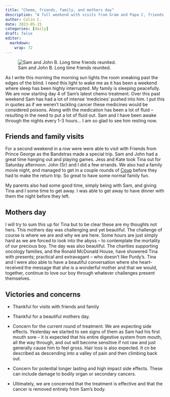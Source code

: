 ```yaml
---
title: "Chemo, friends, family, and mothers day"
description: "A full weekend with visits from Gram and Papa C, friends, mothers day, and chemotherapy."
author: Colin C.
date: 2023-05-15
categories: [daily]
draft: false
editor: 
  markdown: 
    wrap: 72
---
```


![Sam and John B. Long time friends
reunited.](https://samsstory.s3.ca-central-1.amazonaws.com/2023-05-13_sam-john.jpg){fig-align="center"}

As I write this morning the morning sun lights the room sneaking past
the edges of the blind. I need this light to wake me as it has been a
weekend where sleep has been highly interrupted. My family is sleeping
peacefully. We are now starting day 4 of Sam's latest chemo treatment.
Over this past weekend Sam has had a lot of intense 'medicines' pushed
into him. I put this in quotes as if we weren't tackling cancer these
medicines would be considered poisons. Along with the medication has
been a lot of fluid -- resulting in the need to put a lot of fluid out.
Sam and I have been awake through the nights every 1-3 hours... I am so
glad to see him resting now.

## Friends and family visits

For a second weekend in a row were were able to visit with Friends from
Prince George as the Bandstras made a special trip. Sam and John had a
great time hanging out and playing games. Jess and Kate took Tina out
for Saturday afternoon. John (Sr) and I did a few errands. We also had a
family movie night, and managed to get in a couple rounds of
[Coup](https://boardgamegeek.com/boardgame/131357/coup) before they had
to make the return trip. So great to have some normal family fun.

My parents also had some good time, simply being with Sam, and giving
Tina and I some time to get away. I was able to get away to have dinner
with them the night before they left.

## Mothers day

I will try to sum this up for Tina but to be clear these are my thoughts
not hers. This mothers day was challenging and yet beautiful. The
challenge of course is where we are and why we are here. Some hours are
just simply hard as we are forced to look into the abyss -- to
contemplate the mortality of our precious boy. The day was also
beautiful. The charities supporting oncology families, and the Ronald
McDonald House, have showered Tina with presents; practical and
extravagant -- who doesn't like Purdy's. Tina and I were also able to
have a beautiful conversation where she heart-received the message that
she is a wonderful mother and that we would, together, continue to love
our boy through whatever challenges present themselves.

## Victories and concerns

-   Thankful for visits with friends and family

-   Thankful for a beautiful mothers day.

-   Concern for the current round of treatment. We are expecting side
    effects. Yesterday we started to see signs of them as Sam had his
    first mouth sore -- it is expected that his entire digestive system
    from mouth, all the way through, and out will become sensitive if
    not raw and just generally cause him to feel gross. Hair loss is
    also expected. It cn be described as descending into a valley of
    pain and then climbing back out.

-   Concern for potential longer lasting and high impact side effects.
    These can include damage to bodily organ or secondary cancers.

-   Ultimately, we are concerned that the treatment is effective and
    that the cancer is removed entirely from Sam's body.
